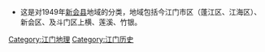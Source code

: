 * 这是对1949年[[新会县|新会县]]地域的分类，地域包括今江门市区（蓬江区、江海区）、新会区、及斗门区上横、莲溪、竹银。
[[Category:江门地理|Category:江门地理]]
[[Category:江门历史|Category:江门历史]]